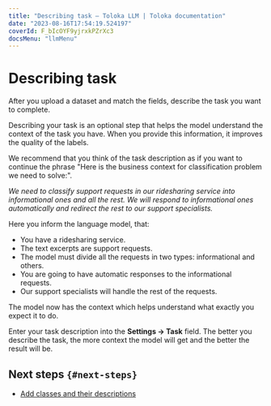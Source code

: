 ```yaml
---
title: "Describing task — Toloka LLM | Toloka documentation"
date: "2023-08-16T17:54:19.524197"
coverId: F_bIcOYF9yjrxkPZrXc3
docsMenu: "llmMenu"
---
```


# Describing task

After you upload a dataset and match the fields, describe the task you want to complete.

Describing your task is an optional step that helps the model understand the context of the task you have. When you provide this information, it improves the quality of the labels.

We recommend that you think of the task description as if you want to continue the phrase "Here is the business context for classification problem we need to solve:".

<Note mode="tip" title="Example of a task description">

_We need to classify support requests in our ridesharing service into informational ones and all the rest. We will respond to informational ones automatically and redirect the rest to our support specialists._

Here you inform the language model, that:

- You have a ridesharing service.
- The text excerpts are support requests.
- The model must divide all the requests in two types: informational and others.
- You are going to have automatic responses to the informational requests.
- Our support specialists will handle the rest of the requests.

The model now has the context which helps understand what exactly you expect it to do.

</Note>

Enter your task description into the **Settings → Task** field. The better you describe the task, the more context the model will get and the better the result will be.

## Next steps `{#next-steps}`

- [Add classes and their descriptions](/docs/toloka-llm/classes)